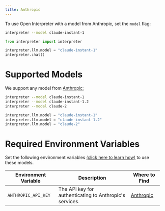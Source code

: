 ```yaml
---
title: Anthropic
---
```


To use Open Interpreter with a model from Anthropic, set the `model` flag:

<CodeGroup>

```bash Terminal
interpreter --model claude-instant-1
```

```python Python
from interpreter import interpreter

interpreter.llm.model = "claude-instant-1"
interpreter.chat()
```

</CodeGroup>

# Supported Models

We support any model from [Anthropic:](https://www.anthropic.com/)

<CodeGroup>

```bash Terminal
interpreter --model claude-instant-1
interpreter --model claude-instant-1.2
interpreter --model claude-2
```

```python Python
interpreter.llm.model = "claude-instant-1"
interpreter.llm.model = "claude-instant-1.2"
interpreter.llm.model = "claude-2"
```

</CodeGroup>

# Required Environment Variables

Set the following environment variables [(click here to learn how)](https://chat.openai.com/share/1062cdd8-62a1-4aa8-8ec9-eca45645971a) to use these models.

| Environment Variable  | Description  | Where to Find  |
| --------------------- | ------------ | -------------- |
| `ANTHROPIC_API_KEY`       | The API key for authenticating to Anthropic's services. | [Anthropic](https://www.anthropic.com/) |